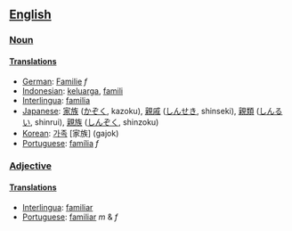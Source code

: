==[[English]]==

===[[Noun]]===

====[[Translation]]s====
*[[German]]: [[Familie]] ''f''
*[[Indonesian]]: [[keluarga]], [[famili]]
*[[Interlingua]]: [[familia]]
*[[Japanese]]: [[家族]] ([[かぞく]], kazoku), [[親戚]] ([[しんせき]], shinseki), [[親類]] ([[しんるい]], shinrui), [[親族]] ([[しんぞく]], shinzoku)
*[[Korean]]: [[가족]] [家族] (gajok)
*[[Portuguese]]: [[família]] ''f''

===[[Adjective]]===

====[[Translation]]s====
*[[Interlingua]]: [[familiar]]
*[[Portuguese]]: [[familiar]] ''m'' & ''f''